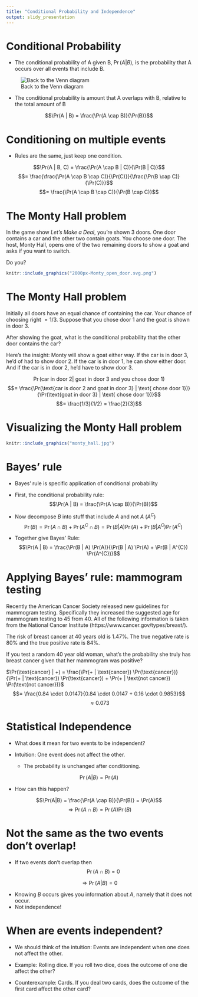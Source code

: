 ```yaml
---
title: "Conditional Probability and Independence"
output: slidy_presentation
---
```


# Conditional Probability

- The conditional probability of A given B, $\Pr(A|B)$, is the probability that A occurs over all events that include B.  

![Back to the Venn diagram](venn_intersection.jpg)

- The conditional probability is amount that A overlaps with B, relative to the total amount of B

$$\Pr(A | B) = \frac{\Pr(A \cap B)}{\Pr(B)}$$

# Conditioning on multiple events

- Rules are the same, just keep one condition.

$$\Pr(A | B, C) = \frac{\Pr(A \cap B | C)}{\Pr(B | C)}$$
$$= \frac{\frac{\Pr(A \cap B \cap C)}{\Pr(C)}}{\frac{\Pr(B \cap C)}{\Pr(C)}}$$
$$= \frac{\Pr(A \cap B \cap C)}{\Pr(B \cap C)}$$


# The Monty Hall problem

In the game show *Let's Make a Deal*, you're shown 3 doors.  One door contains a car and the other two contain goats.  You choose one door.  The host, Monty Hall, opens one of the two remaining doors to show a goat and asks if you want to switch.

Do you?

```r
knitr::include_graphics("2000px-Monty_open_door.svg.png")
```

# The Monty Hall problem

Initially all doors have an equal chance of containing the car.  Your chance of choosing right $= 1/3$.  Suppose that you chose door 1 and the goat is shown in door 3.

After showing the goat, what is the conditional probability that the other door contains the car?

Here's the insight:  Monty will show a goat either way.  If the car is in door 3, he'd of had to show door 2.  If the car is in door 1, he can show either door.  And if the car is in door 2, he'd have to show door 3.

$$\Pr(\text{car in door 2} | \text{ goat in door 3 and you chose door 1})$$
$$= \frac{\Pr(\text{car is door 2 and goat in door 3} | \text{ chose door 1})}{\Pr(\text{goat in door 3} | \text{ chose door 1})}$$
$$= \frac{1/3}{1/2} = \frac{2}{3}$$

# Visualizing the Monty Hall problem

```r
knitr::include_graphics("monty_hall.jpg")
```

# Bayes' rule

- Bayes' rule is specific application of conditional probability

- First, the conditional probability rule: 
$$\Pr(A | B) = \frac{\Pr(A \cap B)}{\Pr(B)}$$

- Now decompose $B$ into stuff that include $A$ and not $A$ ($A^{C}$)
$$\Pr(B) = \Pr(A \cap B) + \Pr(A^{C} \cap B) = \Pr(B | A) \Pr(A) + \Pr(B | A^{C}) \Pr(A^{C})$$

- Together give Bayes' Rule:
$$\Pr(A | B) = \frac{\Pr(B | A) \Pr(A)}{\Pr(B | A) \Pr(A) + \Pr(B | A^{C}) \Pr(A^{C})}$$


# Applying Bayes' rule:  mammogram testing

Recently the American Cancer Society released new guidelines for mammogram testing.  Specifically they increased the suggested age for mammogram testing to 45 from 40.  All of the following information is taken from the National Cancer Institute (https://www.cancer.gov/types/breast/).  

The risk of breast cancer at 40 years old is $1.47 \%$.  The true negative rate is $80 \%$ and the true positive rate is $84 \%$.  

If you test a random 40 year old woman, what's the probability she truly has breast cancer given that her mammogram was positive?

$\Pr(\text{cancer} | +) = \frac{\Pr(+ | \text{cancer}) \Pr(\text{cancer})}{\Pr(+ | \text{cancer}) \Pr(\text{cancer}) + \Pr(+ | \text{not cancer}) \Pr(\text{not cancer})}$
$$= \frac{0.84 \cdot 0.0147}{0.84 \cdot 0.0147 + 0.16 \cdot 0.9853}$$
$$\approx 0.073$$


# Statistical Independence

- What does it mean for two events to be independent?

- Intuition: One event does not affect the other.
    - The probability is unchanged after conditioning.

$$\Pr(A|B) = \Pr(A)$$

- How can this happen?

$$\Pr(A|B) = \frac{\Pr(A \cap B)}{\Pr(B)} = \Pr(A)$$
$$\Rightarrow \Pr(A \cap B) = \Pr(A) \Pr(B)$$

# Not the same as the two events don't overlap!

- If two events don't overlap then 
$$\Pr(A \cap B) = 0$$

$$\Rightarrow \Pr(A | B) = 0$$

- Knowing $B$ occurs gives you information about $A$, namely that it does not occur.
- Not independence!

# When are events independent?

- We should think of the intuition: Events are independent when one does not affect the other.

- Example: Rolling dice.  If you roll two dice, does the outcome of one die affect the other?

- Counterexample: Cards.  If you deal two cards, does the outcome of the first card affect the other card?







